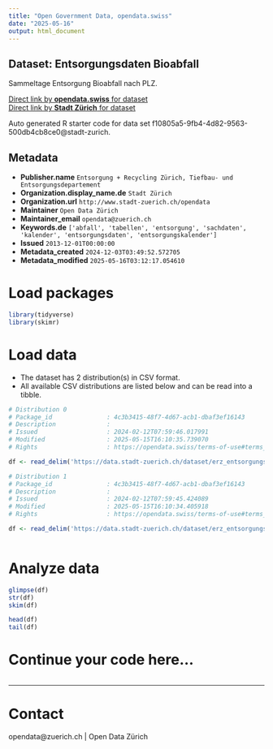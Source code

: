 ```yaml
---
title: "Open Government Data, opendata.swiss"
date: "2025-05-16"
output: html_document
---
```


## Dataset: Entsorgungsdaten Bioabfall

Sammeltage Entsorgung Bioabfall nach PLZ.

[Direct link by **opendata.swiss** for dataset](https://opendata.swiss/de/dataset/entsorgungsdaten-bioabfall)<br>
[Direct link by **Stadt Zürich** for dataset](https://data.stadt-zuerich.ch/dataset/erz_entsorgungskalender_bioabfall)

Auto generated R starter code for data set f10805a5-9fb4-4d82-9563-500db4cb8ce0@stadt-zurich.

## Metadata

- **Publisher.name** `Entsorgung + Recycling Zürich, Tiefbau- und Entsorgungsdepartement`
- **Organization.display_name.de** `Stadt Zürich`
- **Organization.url** `http://www.stadt-zuerich.ch/opendata`
- **Maintainer** `Open Data Zürich`
- **Maintainer_email** `opendata@zuerich.ch`
- **Keywords.de** `['abfall', 'tabellen', 'entsorgung', 'sachdaten', 'kalender', 'entsorgungsdaten', 'entsorgungskalender']`
- **Issued** `2013-12-01T00:00:00`
- **Metadata_created** `2024-12-03T03:49:52.572705`
- **Metadata_modified** `2025-05-16T03:12:17.054610`


# Load packages

```r

library(tidyverse)
library(skimr)

```

# Load data

-   The dataset has 2 distribution(s) in CSV format.
-   All available CSV distributions are listed below and can be read into a tibble.

```r

# Distribution 0
# Package_id               : 4c3b3415-48f7-4d67-acb1-dbaf3ef16143
# Description              : 
# Issued                   : 2024-02-12T07:59:46.017991
# Modified                 : 2025-05-15T16:10:35.739070
# Rights                   : https://opendata.swiss/terms-of-use#terms_open

df <- read_delim('https://data.stadt-zuerich.ch/dataset/erz_entsorgungskalender_bioabfall/download/entsorgungskalender_bioabfall_2025.csv')

# Distribution 1
# Package_id               : 4c3b3415-48f7-4d67-acb1-dbaf3ef16143
# Description              : 
# Issued                   : 2024-02-12T07:59:45.424089
# Modified                 : 2025-05-15T16:10:34.405918
# Rights                   : https://opendata.swiss/terms-of-use#terms_open

df <- read_delim('https://data.stadt-zuerich.ch/dataset/erz_entsorgungskalender_bioabfall/download/entsorgungskalender_bioabfall_2024.csv')



```

# Analyze data

```r

glimpse(df)
str(df)
skim(df)

head(df)
tail(df)

```

# Continue your code here...

```r

```

------------------------------------------------------------------------

# Contact

opendata@zuerich.ch | Open Data Zürich

